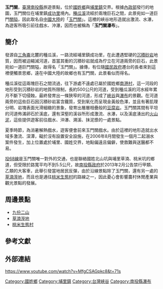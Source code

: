 {{命名|time=}}
{{weasel|time=}}
{{coord|23.963666|N|120.889755|E|region:TW|display=title}}
{{Infobox waterfall
| name = 玉門關
| photo = 
| photo_width = 
| photo_caption = 
| map = 
| map_width = 
| lat_d  = |lat_m  = |lat_s  = |lat_NS  = 
| long_d = |long_m = |long_s = |long_EW =
| region = 
| source = 
| coords_ref = 
| location = {{TWN}}[[南投縣|南投縣]][[國姓鄉|國姓鄉]]、[[埔里鎮|埔里鎮]]
| type = 
| elevation = 
| height = 
| height_longest = 
| number_drops = 
| width = 
| average_width = 
| watercourse = [[種瓜溪|種瓜溪]]
| average_flow = 
| world_rank = 
}}
'''玉門關'''，[[臺灣|臺灣]][[南投縣|南投縣]]旅遊景點，位於[[國姓鄉|國姓鄉]]與[[埔里鎮|埔里鎮]]交界{{r|佟振國}}。根據[[中華民國內政部|內政部]]發行的地圖，玉門關位在埔里鎮[[成功里|成功里]]境內{{r|map}}。[[種瓜溪|種瓜溪]]流經於兩塊巨石之間，此景宛如一道巨門[[關隘|關隘]]，因此取名自[[中國大陸|中國大陸]]的「[[玉門關|玉門關]]」{{r|農委會}}{{r|彭永增}}。這裡的峽谷地形造就出激流、水瀑，為遊客所吸引前往戲水、沖瀑，因而也被稱為「'''玉門關瀑布'''」{{r|趙意雯}}。

== 簡介 ==
發源自[[三角崙|三角崙]]北麓的種瓜溪{{r|文化部}}，一路流經埔里鎮成功里{{r|map}}，在此遭遇堅硬的[[沉積砂岩|沉積砂岩]]地質，因而被迫縮減河道，首當其衝的沉積砂岩就成為佇立在河道兩旁的巨石，此景宛如一道巨門關隘，故得名「玉門關」{{r|農委會}}。據傳，有位隨[[國民政府|國民政府]]遷台的長者來到這裡便觸景思鄉，遠在中國大陸的故鄉也有玉門關，此景看似而得名{{r|彭永增}}。

種瓜溪從這兩塊巨石之間流過{{r|趙意雯}}，往下游處不遠處已屬於國姓鄉[[南港村_(南投縣)|南港村]]{{r|map}}，這一河段的地形受到沉積砂岩的地質所限制，長約500公尺的河道，受到種瓜溪的河水經年累月不斷下切侵蝕，最終發育出一條狹窄的河道，形成了[[峽谷|峽谷]]與[[瀑布|瀑布]]的景觀{{r|彭永增}}{{r|賴晏儀}}。在河道兩旁的這些巨石因沉積砂岩富含鐵質，受到氧化而呈現金黃般色澤，並且有著肌理分明、岩塊表面光滑細緻的景象，發育出層層相疊般的[[豆腐岩|豆腐岩]]{{r|文化部}}{{r|賴晏儀}}。玉門關其間有平坦的河道佈滿卵石於溪底，還有深壑的溪谷所形成激流、水瀑，以及溪底湧出的[[火山泥|火山泥]]，這些提供遊客前往戲水、沖瀑、溯溪、抹泥漿的一處景點{{r|農委會}}{{r|趙意雯}}{{r|張子銘}}。

夏季時節，為消暑解熱戲水，遊客便會前來玉門關戲水。由於這裡的地形造就出水域多激流、深潭，礙於沒有設置安全設施，在2006年8月間發生一個月二起溺水案件發生，加上位置處於埔里、國姓交界，地點偏遠且偏僻，使救難與送醫都不易{{r|佟振國}}。

[[投68線|投68線]]是玉門關唯一對外的交通，也是聯絡國姓北山坑與埔里草湳、桃米坑的鄉道{{r|map}}，但受限於路寬平均不到5.5公尺，故[[南投縣政府|南投縣政府]]於2013年2月公告禁行甲類、乙類的大客車，此舉引發當地居民反彈，由於沿線景點除了玉門關，還有另一處的[[草湳溼地|草湳溼地]]，而且也是通往[[桃米生態村|桃米生態村]]的路線之一，因此憂心會影響農村休閒產業與觀光景點的發展{{r|廖玉如}}{{r|投68線}}。

== 周邊景點 ==
*[[九份二山|九份二山]]
*[[草湳溼地|草湳溼地]]
*[[桃米生態村|桃米生態村]]

== 參考文獻 ==
{{reflist|2|refs=

<ref name="map">{{cite book |title=《南投縣埔里鎮行政區域圖》（比例尺1：25,000）|publisher=內政部 |language=zh-tw |isbn=9860030863 |year=2005 }}</ref>

<ref name="賴晏儀">{{cite book |title=《101處山海祕境》|url=https://archive.org/details/101chushanhaimij0000laiy|chapter=山海祕境之50 玉門關 |page=105頁 |author=賴晏儀 |publisher=正中書局 |language=zh-tw |isbn=957-09-1711-3 |year=2006 }}</ref>

<ref name="農委會">{{cite web |url=http://gx.org.tw/travel/layer011.php |title=玉門關瀑布 |work= |publisher=國姓鄉農會 |accessdate=2014年1月19日 |language=zh-tw |date= |archive-url=https://web.archive.org/web/20140203152845/http://gx.org.tw/travel/layer011.php |archive-date=2014年2月3日 |dead-url=yes }}</ref>

<ref name="彭永增">{{cite web |url=http://ep.swcb.gov.tw/ep/File/BACON_PORTFOLIO/%E8%87%AA%E7%84%B6%E6%99%AF%E8%A7%80%E8%B3%87%E6%BA%90%E8%AA%BF%E6%9F%A5_201201060931522808.pdf |title=100 年度農村再生培根計畫-資源調查表《南投縣埔里鎮成功社區發展協會》 |work=農村再生歷程網 |author=彭永增 |publisher=行政院水土保持局 |accessdate=2014年1月19日 |language=zh-tw |date= |archive-url=https://web.archive.org/web/20140202161934/http://ep.swcb.gov.tw/ep/File/BACON_PORTFOLIO/%E8%87%AA%E7%84%B6%E6%99%AF%E8%A7%80%E8%B3%87%E6%BA%90%E8%AA%BF%E6%9F%A5_201201060931522808.pdf |archive-date=2014年2月2日 |dead-url=yes }}</ref>

<ref name="文化部">{{cite web |url=http://sixstar.moc.gov.tw/blog/puli0001/communityAction.do?method=doCommunityView |title=南投縣埔里鎮成功社區 |work=台灣社區通 |publisher=文化部 |accessdate=2014年1月20日 |language=zh-tw |date= |archive-date=2019年8月29日 |archive-url=https://web.archive.org/web/20190829014336/http://sixstar.moc.gov.tw/blog/puli0001/communityAction.do?method=doCommunityView |dead-url=no }}</ref>

<ref name="趙意雯">{{cite news |url=http://www.appledaily.com.tw/appledaily/article/supplement/20040620/1019730/ |title=南投國姓鄉沖瀑泡冷泉 |author=趙意雯、高凱新 |publisher=台灣蘋果日報 |accessdate=2014年1月19日 |language=zh-tw |date=2004年6月20日 |archive-date=2016年8月28日 |archive-url=https://web.archive.org/web/20160828150300/http://www.appledaily.com.tw/appledaily/article/supplement/20040620/1019730/ |dead-url=no }}</ref>

<ref name="廖玉如">{{cite news |url=http://www.appledaily.com.tw/appledaily/article/supplement/20110816/33599318/ |title=南投 探峽谷 戲溪水 遊訪卡通世界 |author=廖玉如、高凱新 |publisher=台灣蘋果日報 |accessdate=2014年1月19日 |language=zh-tw |date=2011年8月16日 |archive-date=2016年3月4日 |archive-url=https://web.archive.org/web/20160304133943/http://www.appledaily.com.tw/appledaily/article/supplement/20110816/33599318/ |dead-url=no }}</ref>

<ref name="佟振國">{{cite news |url=http://www.libertytimes.com.tw/2006/new/aug/13/today-center2.htm |title=玉門關鬼門關 又傳溺斃意外 |author=佟振國 |publisher=自由電子報 |accessdate=2014年1月19日 |language=zh-tw |date=2006年8月13日 |archive-date=2014年2月2日 |archive-url=https://web.archive.org/web/20140202145423/http://www.libertytimes.com.tw/2006/new/aug/13/today-center2.htm |dead-url=no }}</ref>

<ref name="張子銘">{{cite news |url=http://news.tvbs.com.tw/entry/26786 |title=【刺激玩一夏】玉門關「草鞋」溯溪　冰涼溪水刺激遊 |author=張子銘、廖文漢 |publisher=TVBS新聞 |accessdate=2014年1月19日 |language=zh-tw |date=2012年8月6日 |archive-date=2019年11月30日 |archive-url=https://web.archive.org/web/20191130185425/https://news.tvbs.com.tw/entry/26786 |dead-url=no }}</ref>

<ref name="投68線">{{cite news |url=http://www.libertytimes.com.tw/2013/new/nov/26/today-center14.htm |title=投68線禁中巴以上 團客進不去 |author=佟振國 |publisher=自由電子報 |accessdate=2014年1月19日 |language=zh-tw |date=2013年11月26日 |archive-date=2014年1月19日 |archive-url=https://web.archive.org/web/20140119193028/http://www.libertytimes.com.tw/2013/new/nov/26/today-center14.htm |dead-url=no }}</ref>

}}

== 外部連結 ==
https://www.youtube.com/watch?v=MfgCSAGpkc8&t=71s {{Wayback|url=https://www.youtube.com/watch?v=MfgCSAGpkc8&t=71s |date=20210626074105 }}

{{台灣瀑布}}

[[Category:國姓鄉|Category:國姓鄉]]
[[Category:埔里鎮|Category:埔里鎮]]
[[Category:台灣峽谷|Category:台灣峽谷]]
[[Category:南投縣瀑布|Category:南投縣瀑布]]